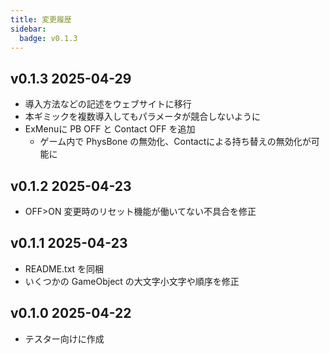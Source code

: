 ```yaml
---
title: 変更履歴
sidebar:
  badge: v0.1.3
---
```


## v0.1.3 2025-04-29

- 導入方法などの記述をウェブサイトに移行
- 本ギミックを複数導入してもパラメータが競合しないように
- ExMenuに PB OFF と Contact OFF を追加
  - ゲーム内で PhysBone の無効化、Contactによる持ち替えの無効化が可能に


## v0.1.2 2025-04-23

- OFF>ON 変更時のリセット機能が働いてない不具合を修正

## v0.1.1 2025-04-23

- README.txt を同梱
- いくつかの GameObject の大文字小文字や順序を修正

## v0.1.0 2025-04-22

- テスター向けに作成
